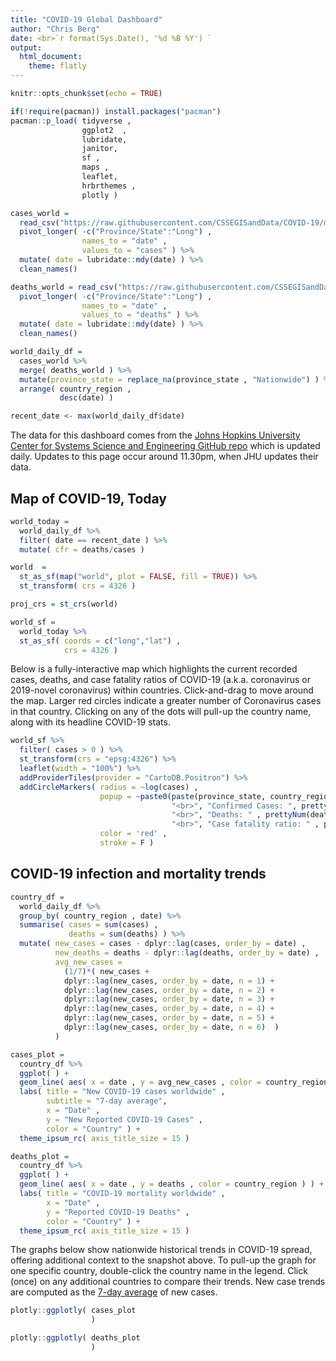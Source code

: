 ```yaml
---
title: "COVID-19 Global Dashboard"
author: "Chris Berg"
date: <br>`r format(Sys.Date(), '%d %B %Y') `
output: 
  html_document:
    theme: flatly
---
```


```r
knitr::opts_chunk$set(echo = TRUE)

if(!require(pacman)) install.packages("pacman")
pacman::p_load( tidyverse ,
                ggplot2  ,
                lubridate,
                janitor,
                sf ,
                maps ,
                leaflet, 
                hrbrthemes , 
                plotly )

cases_world = 
  read_csv("https://raw.githubusercontent.com/CSSEGISandData/COVID-19/master/csse_covid_19_data/csse_covid_19_time_series/time_series_covid19_confirmed_global.csv") %>%
  pivot_longer( -c("Province/State":"Long") , 
                names_to = "date" , 
                values_to = "cases" ) %>%
  mutate( date = lubridate::mdy(date) ) %>%
  clean_names()

deaths_world = read_csv("https://raw.githubusercontent.com/CSSEGISandData/COVID-19/master/csse_covid_19_data/csse_covid_19_time_series/time_series_covid19_deaths_global.csv") %>%
  pivot_longer( -c("Province/State":"Long") , 
                names_to = "date" , 
                values_to = "deaths" ) %>%
  mutate( date = lubridate::mdy(date) ) %>%
  clean_names()

world_daily_df = 
  cases_world %>%
  merge( deaths_world ) %>% 
  mutate(province_state = replace_na(province_state , "Nationwide") ) %>%
  arrange( country_region ,
           desc(date) )

recent_date <- max(world_daily_df$date)
```

The data for this dashboard comes from the [Johns Hopkins University Center for Systems Science and Engineering GitHub repo](https://github.com/CSSEGISandData/COVID-19) which is updated daily. Updates to this page occur around 11.30pm, when JHU updates their data.

## Map of COVID-19, Today

```r

world_today = 
  world_daily_df %>%
  filter( date == recent_date ) %>%
  mutate( cfr = deaths/cases )

world  = 
  st_as_sf(map("world", plot = FALSE, fill = TRUE)) %>% 
  st_transform( crs = 4326 )

proj_crs = st_crs(world)

world_sf = 
  world_today %>% 
  st_as_sf( coords = c("long","lat") ,
            crs = 4326 )

```

Below is a fully-interactive map which highlights the current recorded cases, deaths, and case fatality ratios of COVID-19 (a.k.a. coronavirus or 2019-novel coronavirus) within countries. Click-and-drag to move around the map. Larger red circles indicate a greater number of Coronavirus cases in that country. Clicking on any of the dots will pull-up the country name, along with its headline COVID-19 stats. 

```r

world_sf %>% 
  filter( cases > 0 ) %>%
  st_transform(crs = "epsg:4326") %>%
  leaflet(width = "100%") %>% 
  addProviderTiles(provider = "CartoDB.Positron") %>%
  addCircleMarkers( radius = ~log(cases) , 
                    popup = ~paste0(paste(province_state, country_region , sep = ", ") , 
                                    "<br>", "Confirmed Cases: ", prettyNum(cases, big.mark=",") , 
                                    "<br>", "Deaths: " , prettyNum(deaths, big.mark=",") , 
                                    "<br>", "Case fatality ratio: " , prettyNum(round(cfr,3))),
                    color = 'red' , 
                    stroke = F ) 

```


## COVID-19 infection and mortality trends

```r

country_df = 
  world_daily_df %>%
  group_by( country_region , date) %>%
  summarise( cases = sum(cases) , 
             deaths = sum(deaths) ) %>%
  mutate( new_cases = cases - dplyr::lag(cases, order_by = date) ,
          new_deaths = deaths - dplyr::lag(deaths, order_by = date) , 
          avg_new_cases = 
            (1/7)*( new_cases +
            dplyr::lag(new_cases, order_by = date, n = 1) + 
            dplyr::lag(new_cases, order_by = date, n = 2) +
            dplyr::lag(new_cases, order_by = date, n = 3) + 
            dplyr::lag(new_cases, order_by = date, n = 4) + 
            dplyr::lag(new_cases, order_by = date, n = 5) + 
            dplyr::lag(new_cases, order_by = date, n = 6)  )
          )

cases_plot = 
  country_df %>%
  ggplot( ) + 
  geom_line( aes( x = date , y = avg_new_cases , color = country_region ) ) + 
  labs( title = "New COVID-19 cases worldwide" , 
        subtitle = "7-day average",
        x = "Date" , 
        y = "New Reported COVID-19 Cases" , 
        color = "Country" ) +
  theme_ipsum_rc( axis_title_size = 15 )

deaths_plot = 
  country_df %>%
  ggplot( ) + 
  geom_line( aes( x = date , y = deaths , color = country_region ) ) + 
  labs( title = "COVID-19 mortality worldwide" , 
        x = "Date" , 
        y = "Reported COVID-19 Deaths" , 
        color = "Country" ) +
  theme_ipsum_rc( axis_title_size = 15 )

```


The graphs below show nationwide historical trends in COVID-19 spread, offering additional context to the snapshot above. To pull-up the graph for one specific country, double-click the country name in the legend. Click (once) on any additional countries to compare their trends. New case trends are computed as the [7-day average](https://en.wikipedia.org/wiki/Moving_average#Simple_moving_average) of new cases.

```r

plotly::ggplotly( cases_plot
                  )

```

```r

plotly::ggplotly( deaths_plot
                  )

```